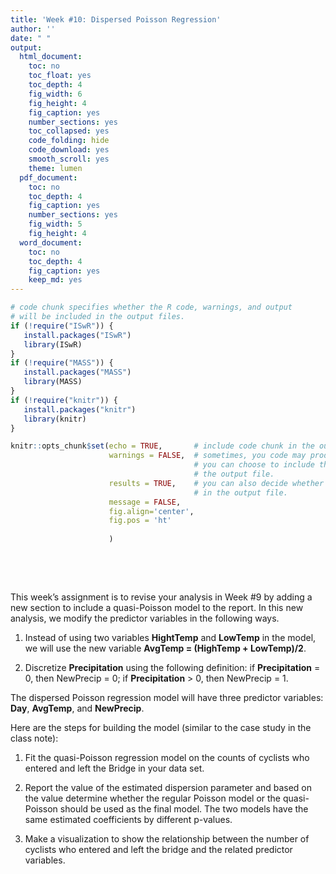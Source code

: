 ---
title: 'Week #10: Dispersed Poisson Regression'
author: ''
date: " "
output:
  html_document: 
    toc: no
    toc_float: yes
    toc_depth: 4
    fig_width: 6
    fig_height: 4
    fig_caption: yes
    number_sections: yes
    toc_collapsed: yes
    code_folding: hide
    code_download: yes
    smooth_scroll: yes
    theme: lumen
  pdf_document: 
    toc: no
    toc_depth: 4
    fig_caption: yes
    number_sections: yes
    fig_width: 5
    fig_height: 4
  word_document: 
    toc: no
    toc_depth: 4
    fig_caption: yes
    keep_md: yes
---
<style type="text/css">
h1.title {
  font-size: 20px;
  color: DarkRed;
  text-align: center;
}
h4.author { /* Header 4 - and the author and data headers use this too  */
    font-size: 18px;
  font-family: "Times New Roman", Times, serif;
  color: DarkRed;
  text-align: center;
}
h4.date { /* Header 4 - and the author and data headers use this too  */
  font-size: 18px;
  font-family: "Times New Roman", Times, serif;
  color: DarkBlue;
  text-align: center;
}
h1 { /* Header 3 - and the author and data headers use this too  */
    font-size: 22px;
    font-family: "Times New Roman", Times, serif;
    color: darkred;
    text-align: center;
}
h2 { /* Header 3 - and the author and data headers use this too  */
    font-size: 18px;
    font-family: "Times New Roman", Times, serif;
    color: navy;
    text-align: left;
}

h3 { /* Header 3 - and the author and data headers use this too  */
    font-size: 15px;
    font-family: "Times New Roman", Times, serif;
    color: navy;
    text-align: left;
}

h4 { /* Header 4 - and the author and data headers use this too  */
    font-size: 18px;
    font-family: "Times New Roman", Times, serif;
    color: darkred;
    text-align: left;
}
</style>

```{r setup, include=FALSE}
# code chunk specifies whether the R code, warnings, and output 
# will be included in the output files.
if (!require("ISwR")) {
   install.packages("ISwR")
   library(ISwR)
}
if (!require("MASS")) {
   install.packages("MASS")
   library(MASS)
}
if (!require("knitr")) {
   install.packages("knitr")
   library(knitr)
}

knitr::opts_chunk$set(echo = TRUE,       # include code chunk in the output file
                      warnings = FALSE,  # sometimes, you code may produce warning messages,
                                         # you can choose to include the warning messages in
                                         # the output file. 
                      results = TRUE,    # you can also decide whether to include the output
                                         # in the output file.
                      message = FALSE,
                      fig.align='center', 
                      fig.pos = 'ht'
                     
                      )  
```

\

\

This week's assignment is to revise your analysis in Week #9 by adding a new section to include a quasi-Poisson model to the report. In this new analysis, we modify the predictor variables in the following ways.

1. Instead of using two variables **HightTemp** and **LowTemp** in the model, we will use the new variable **AvgTemp = (HighTemp + LowTemp)/2**.

2. Discretize **Precipitation** using the following definition: if **Precipitation** = 0, then NewPrecip = 0; if **Precipitation** > 0, then NewPrecip = 1.

The dispersed Poisson regression model will have three predictor variables: **Day**, **AvgTemp**, and **NewPrecip**.

  
Here are the steps for building the model (similar to the case study in the class note):

1. Fit the quasi-Poisson regression model on the counts of cyclists who entered and left the Bridge in your data set.

2. Report the value of the estimated dispersion parameter and based on the value determine whether the regular Poisson model or the quasi-Poisson should be used as the final model. The two models have the same estimated coefficients by different p-values.

3. Make a visualization to show the relationship between the number of cyclists who entered and left the bridge and the related predictor variables.






